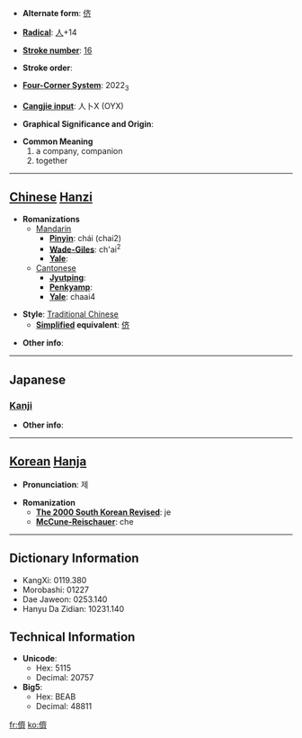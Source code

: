 * '''Alternate form''': [[侪]]

* '''[[Wiktionary:Chinese radical index| Radical]]''': [[Wiktionary:Chinese radical index 人|人]]+14

* '''[[Wiktionary:Chinese total strokes index|Stroke number]]''': [[Wiktionary:Chinese total strokes index 16|16]]

* '''Stroke order''': 

* '''[[Wiktionary:Chinese four corner index|Four-Corner System]]''': 2022<sub>3</sub>

* '''[[Wiktionary:Chinese Cangjie index|Cangjie input]]''': 人卜X (OYX)

* '''Graphical Significance and Origin''': 

* '''Common Meaning'''
*#a company, companion
*# together


----

== [[Chinese]] [[Hanzi]] ==

* '''Romanizations'''
** [[Mandarin]]
*** '''[[Pinyin]]''': chái (chai2)
*** '''[[Wade-Giles]]''': ch'ai<sup>2</sup>
*** '''[[Yale]]''': 
**[[Cantonese]]
***'''[[Jyutping]]''':
***'''[[Penkyamp]]''': 
***'''[[Yale]]''': chaai4

* '''Style''': [[Traditional Chinese]] 
** '''[[Simplified Chinese|Simplified]] equivalent''': [[侪]]

* '''Other info''': 

----

==Japanese==
===[[Kanji]]===
{{kanji|on readings=[[せい]] (sei), [[さい]] (sai)
|kun readings=[[ともがら]] (tomogara)
}}

* '''Other info''':  

----

== [[Korean]] [[Hanja]] ==

* '''Pronunciation''': 제

* '''Romanization'''
** '''[[The 2000 South Korean Revised Romanization|The 2000 South Korean Revised]]''': je
** '''[[McCune-Reischauer]]''': che

----

== Dictionary Information ==

* KangXi: 0119.380
* Morobashi: 01227
* Dae Jaweon: 0253.140
* Hanyu Da Zidian: 10231.140

== Technical Information ==

* '''Unicode''':
** Hex: 5115
** Decimal: 20757
* '''Big5''':
** Hex: BEAB
** Decimal: 48811

[[fr:儕]]
[[ko:儕]]